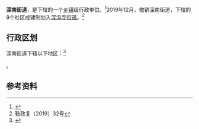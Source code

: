 {{中国乡级行政区|21/03/04/013/000
| 电话区号 = 412
}}

'''深南街道'''，是{{PRC admin/fullname|21/03/04/013/000|3}}下辖的一个[[乡镇|乡镇]]级行政单位。<ref>{{PRC admin/ref sgc|{{PRC admin/parent|21/03/04/013/000}}}}</ref>2019年12月，撤销深南街道，下辖的9个社区成建制划入[[深沟寺街道|深沟寺街道]]。<ref>鞍政复〔2019〕32号</ref>

== 行政区划 ==

深南街道下辖以下地区：<ref>{{PRC admin/ref sgc|21/03/04/013/000}}</ref>

{{PRC admin/children|21/03/04/013/000}}。

== 参考资料 ==

{{reflist}}

{{PRC admin/navcat|21/03/04/013/000}}